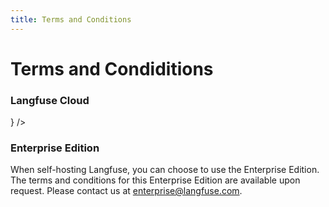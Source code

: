 ```yaml
---
title: Terms and Conditions
---
```


# Terms and Condiditions

### Langfuse Cloud


<Cards num={2}>
  <Card
    title="Terms and Conditions (pdf)"
    href="https://static.langfuse.com/legal%2FLangfuse_T%26Cs_20240505.pdf"
    icon={<FileDown />}
  />
</Cards>

### Enterprise Edition

When self-hosting Langfuse, you can choose to use the Enterprise Edition. The terms and conditions for this Enterprise Edition are available upon request. Please contact us at [enterprise@langfuse.com](mailto:enterprise@langfuse.com).
